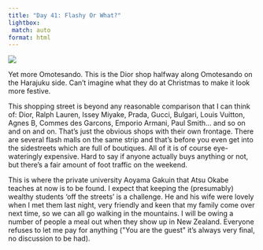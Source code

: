 ```yaml
---
title: "Day 41: Flashy Or What?"
lightbox:
 match: auto
format: html
---
```


![](../images/20120530002728_dsc01994.jpg){group="all-the-pictures"}

Yet more Omotesando. This is the Dior shop halfway along Omotesando on the Harajuku side. Can't imagine what they do at Christmas to make it look more festive. 

This shopping street is beyond any reasonable comparison that I can think of: Dior, Ralph Lauren, Issey Miyake, Prada, Gucci, Bulgari, Louis Vuitton, Agnes B, Commes des Garcons, Emporio Armani, Paul Smith... and so on and on and on. That's just the obvious shops with their own frontage. There are several flash malls on the same strip and that's before you even get into the sidestreets which are full of boutiques. All of it is of course eye-wateringly expensive. Hard to say if anyone actually buys anything or not, but there's a fair amount of foot traffic on the weekend.

This is where the private university Aoyama Gakuin that Atsu Okabe teaches at now is to be found. I expect that keeping the (presumably) wealthy students 'off the streets' is a challenge. He and his wife were lovely when I met them last night, very friendly and keen that my family come over next time, so we can all go walking in the mountains. I will be owing a number of people a meal out when they show up in New Zealand. Everyone refuses to let me pay for anything (\"You are the guest\" it's always very final, no discussion to be had).
